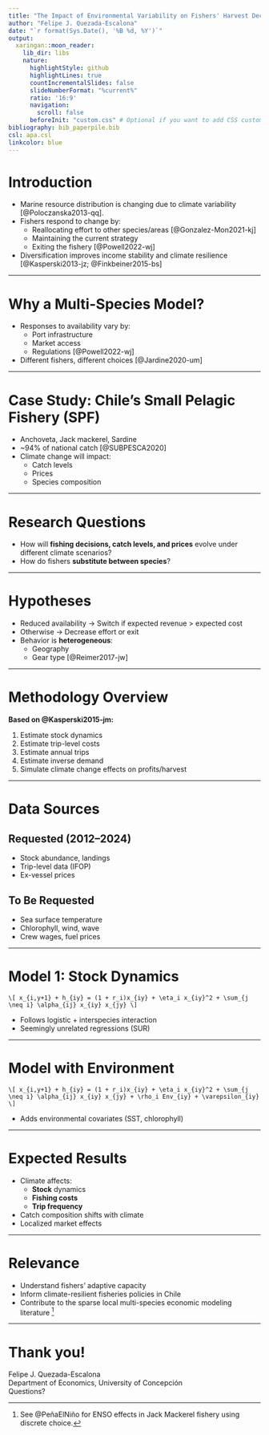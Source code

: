 ```yaml
---
title: "The Impact of Environmental Variability on Fishers' Harvest Decisions in Chile using a Multi-Species Approach"
author: "Felipe J. Quezada-Escalona"
date: "`r format(Sys.Date(), '%B %d, %Y')`"
output:
  xaringan::moon_reader:
    lib_dir: libs
    nature:
      highlightStyle: github
      highlightLines: true
      countIncrementalSlides: false
      slideNumberFormat: "%current%"
      ratio: '16:9'
      navigation:
        scroll: false
      beforeInit: "custom.css" # Optional if you want to add CSS customization
bibliography: bib_paperpile.bib
csl: apa.csl
linkcolor: blue
---
```


# Introduction

- Marine resource distribution is changing due to climate variability [@Poloczanska2013-qq].
- Fishers respond to change by:
  - Reallocating effort to other species/areas [@Gonzalez-Mon2021-kj]
  - Maintaining the current strategy
  - Exiting the fishery [@Powell2022-wj]
- Diversification improves income stability and climate resilience [@Kasperski2013-jz; @Finkbeiner2015-bs]

---

# Why a Multi-Species Model?

- Responses to availability vary by:
  - Port infrastructure
  - Market access
  - Regulations [@Powell2022-wj]
- Different fishers, different choices [@Jardine2020-um]

---

# Case Study: Chile’s Small Pelagic Fishery (SPF)

- Anchoveta, Jack mackerel, Sardine
- ~94% of national catch [@SUBPESCA2020]
- Climate change will impact:
  - Catch levels
  - Prices
  - Species composition

---

# Research Questions

- How will **fishing decisions, catch levels, and prices** evolve under different climate scenarios?
- How do fishers **substitute between species**?

---

# Hypotheses

- Reduced availability → Switch if expected revenue > expected cost
- Otherwise → Decrease effort or exit
- Behavior is **heterogeneous**:
  - Geography
  - Gear type [@Reimer2017-jw]

---

# Methodology Overview

**Based on @Kasperski2015-jm:**

1. Estimate stock dynamics
2. Estimate trip-level costs
3. Estimate annual trips
4. Estimate inverse demand
5. Simulate climate change effects on profits/harvest

---

# Data Sources

## Requested (2012–2024)

- Stock abundance, landings
- Trip-level data (IFOP)
- Ex-vessel prices

## To Be Requested

- Sea surface temperature
- Chlorophyll, wind, wave
- Crew wages, fuel prices

---

# Model 1: Stock Dynamics

`\[
x_{i,y+1} + h_{iy} = (1 + r_i)x_{iy} + \eta_i x_{iy}^2 + \sum_{j \neq i} \alpha_{ij} x_{iy} x_{jy}
\]`

- Follows logistic + interspecies interaction
- Seemingly unrelated regressions (SUR)

---

# Model with Environment

`\[
x_{i,y+1} + h_{iy} = (1 + r_i)x_{iy} + \eta_i x_{iy}^2 + \sum_{j \neq i} \alpha_{ij} x_{iy} x_{jy} + \rho_i Env_{iy} + \varepsilon_{iy}
\]`

- Adds environmental covariates (SST, chlorophyll)

---

# Expected Results

- Climate affects:
  - **Stock** dynamics
  - **Fishing costs**
  - **Trip frequency**
- Catch composition shifts with climate
- Localized market effects

---

# Relevance

- Understand fishers’ adaptive capacity
- Inform climate-resilient fisheries policies in Chile
- Contribute to the sparse local multi-species economic modeling literature [^1]

[^1]: See @PeñaElNiño for ENSO effects in Jack Mackerel fishery using discrete choice.

---

# Thank you!

Felipe J. Quezada-Escalona  
Department of Economics, University of Concepción  
Questions?
